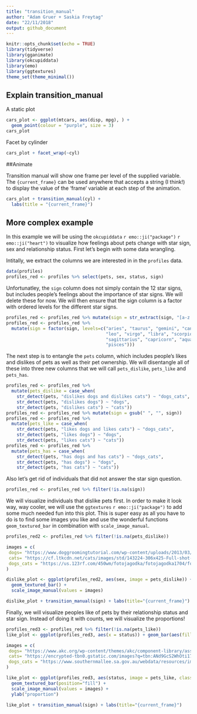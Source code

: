 ```yaml
---
title: "transition_manual"
author: "Adam Gruer + Saskia Freytag"
date: "22/11/2018"
output: github_document
---
```


```r
knitr::opts_chunk$set(echo = TRUE)
library(tidyverse)
library(gganimate)
library(okcupiddata)
library(emo)
library(ggtextures)
theme_set(theme_minimal())
```

## Explain transition_manual

A static plot
```r
cars_plot <- ggplot(mtcars, aes(disp, mpg), ) + 
  geom_point(colour = "purple", size = 3) 
cars_plot

```

Facet by cylinder
```r
cars_plot + facet_wrap(~cyl)

```

##Animate

Transition manual will show one frame per level of the supplied variable.
The `{current_frame}` can be used anywhere that accepts a string (I think!)
to display the value of the 'frame' variable at each step of the animation.

```r
cars_plot + transition_manual(cyl) +
  labs(title = "{current_frame}")
```

## More complex example

In this example we will be using the `okcupiddata` `r emo::ji("package")` `r emo::ji("heart")` to visualize how feelings about pets change with star sign, sex and relationship status. First let's begin with some data wrangling.   

Intitally, we extract the columns we are interested in in the `profiles` data.

```r
data(profiles)
profiles_red <- profiles %>% select(pets, sex, status, sign)
```

Unfortunatley, the `sign` column does not simply contain the 12 star signs, but includes people's feelings about the importance of star signs. We will delete these for now. We will then ensure that the sign column is a factor with ordered levels for the different star signs. 

```r
profiles_red <- profiles_red %>% mutate(sign = str_extract(sign, "[a-z']+[[:space:]]")) %>% mutate(sign = gsub(" ", "", sign))
profiles_red <- profiles_red %>% 
  mutate(sign = factor(sign, levels=c("aries", "taurus", "gemini", "cancer",
                                      "leo", "virgo", "libra", "scorpio",
                                      "sagittarius", "capricorn", "aquarius",
                                      "pisces"))) 
```

The next step is to entangle the `pets` column, which includes people's likes and dislikes of pets as well as their pet ownership. We will disentangle all of these into three new columns that we will call `pets_dislike`, `pets_like` and `pets_has`.

```r
profiles_red <- profiles_red %>% 
  mutate(pets_dislike = case_when(
    str_detect(pets, "dislikes dogs and dislikes cats") ~ "dogs_cats",
    str_detect(pets, "dislikes dogs") ~ "dogs", 
    str_detect(pets, "dislikes cats") ~ "cats"))
profiles_red <- profiles_red %>% mutate(sign = gsub(" ", "", sign))
profiles_red <- profiles_red %>% 
  mutate(pets_like = case_when(
    str_detect(pets, "likes dogs and likes cats") ~ "dogs_cats",
    str_detect(pets, "likes dogs") ~ "dogs", 
    str_detect(pets, "likes cats") ~ "cats"))
profiles_red <- profiles_red %>% 
  mutate(pets_has = case_when(
    str_detect(pets, "has dogs and has cats") ~ "dogs_cats",
    str_detect(pets, "has dogs") ~ "dogs", 
    str_detect(pets, "has cats") ~ "cats"))
```

Also let's get rid of individuals that did not answer the star sign question.

```r
profiles_red <- profiles_red %>% filter(!is.na(sign))
```

We will visualize individuals that dislike pets first. In order to make it look way, way cooler, we will use the `ggtextures` `r emo::ji("package")` to add some much needed fun into this plot. This is super easy as all you have to do is to find some images you like and use the wonderful functions `geom_textured_bar` in combination with `scale_image_manual`.

```r
profiles_red2 <- profiles_red %>% filter(!is.na(pets_dislike))

images = c(
 dogs= "https://www.doggroomingtutorial.com/wp-content/uploads/2013/03/hairless-dogs.jpg",
 cats= "https://cf.ltkcdn.net/cats/images/std/143224-306x425-Full-shot-of-Sphynx-cat.jpg",
 dogs_cats = "https://us.123rf.com/450wm/fotojagodka/fotojagodka1704/fotojagodka170400004/76409120-canadian-sphynx-cat-and-thai-ridgeback-dog-in-front-of-white-background.jpg?ver=6"
)

dislike_plot <- ggplot(profiles_red2, aes(sex, image = pets_dislike)) +
  geom_textured_bar() +
  scale_image_manual(values = images)

dislike_plot + transition_manual(sign) + labs(title="{current_frame}")
```

Finally, we will visualize peoples like of pets by their relationship status and star sign. Instead of doing it with counts, we will visualize the proportions!

```r
profiles_red3 <- profiles_red %>% filter(!is.na(pets_like))
like_plot <- ggplot(profiles_red3, aes(x = status)) + geom_bar(aes(fill=pets_like), position="fill") 

images = c(
 dogs= "https://www.akc.org/wp-content/themes/akc/component-library/assets//img/welcome.jpg",
 cats= "https://encrypted-tbn0.gstatic.com/images?q=tbn:ANd9GcS2WhOti17crdhQ5YaH0tWnaPwy-EL7rVEWpyH_VABFAmjfA8mZKA",
 dogs_cats = "https://www.southernmallee.sa.gov.au/webdata/resources/images/Cat_and_Dog.jpg"
)

like_plot <- ggplot(profiles_red3, aes(status, image = pets_like, class=pets_like)) +
  geom_textured_bar(position="fill") +
  scale_image_manual(values = images) +
  ylab("proportion")

like_plot + transition_manual(sign) + labs(title="{current_frame}")
```
